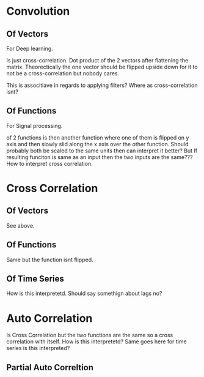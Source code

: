 
# Convolution

## Of Vectors

For Deep learning.

Is just cross-correlation. Dot product of the 2 vectors after flattening the matrix. Theorectically the one vector should be flipped upside down for 
it to not be a cross-correlation but nobody cares.

This is associtiave in regards to applying filters? Where as cross-correlation isnt?

## Of Functions

For Signal processing.

of 2 functions is then another function where one of them is flipped on y axis and then slowly slid along the x axis over the other function.
Should probably both be scaled to the same units then can interpret it better? But If resulting funciton is same as an input then the two inputs 
are the same??? How to interpret cross correlation.

# Cross Correlation

## Of Vectors

See above.

## Of Functions

Same but the function isnt flipped.

## Of Time Series

How is this interpretetd. Should say somethign about lags no?

# Auto Correlation

Is Cross Correlation but the two functions are the same so a cross correlation with itself. How is this interpretetd? Same goes here for time series is this interpreted?

## Partial Auto Correltion

